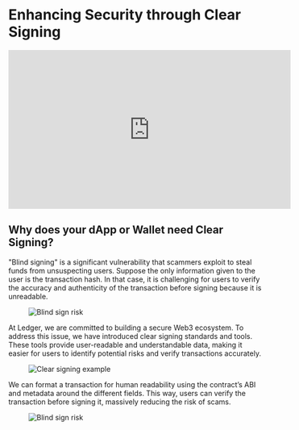 
# Enhancing Security through Clear Signing

<iframe width="560" height="315" src="https://www.youtube-nocookie.com/embed/YdhWAONAGj0" title="YouTube video player" frameborder="0" allow="accelerometer; autoplay; clipboard-write; encrypted-media; gyroscope; picture-in-picture" allowfullscreen></iframe>


## Why does your dApp or Wallet need Clear Signing?

"Blind signing" is a significant vulnerability that scammers exploit to steal funds from unsuspecting users. Suppose the only information given to the user is the transaction hash. In that case, it is challenging for users to verify the accuracy and authenticity of the transaction before signing because it is unreadable.

<div style={{ paddingTop: "1em", width: "90%" }} className="center">
  <figure>
    <Image src="/blind-signing-risk.png" alt="Blind sign risk" width={800} height={600} />
  </figure>
</div>

At Ledger, we are committed to building a secure Web3 ecosystem. To address this issue, we have introduced clear signing standards and tools. These tools provide user-readable and understandable data, making it easier for users to identify potential risks and verify transactions accurately.

<div style={{ paddingTop: "1em", width: "90%" }} className="center">
  <figure>
    <Image src="/clear-signing-cover.png" alt="Clear signing example" width={800} height={600} />
  </figure>
</div>

We can format a transaction for human readability using the contract’s ABI and metadata around the different fields. This way, users can verify the transaction before signing it, massively reducing the risk of scams.

<div style={{ paddingTop: "1em", width: "90%" }} className="center">
  <figure>
    <Image src="/clear-signing/ERC-7730-meme.png" alt="Blind sign risk" width={800} height={600} />
  </figure>
</div>



